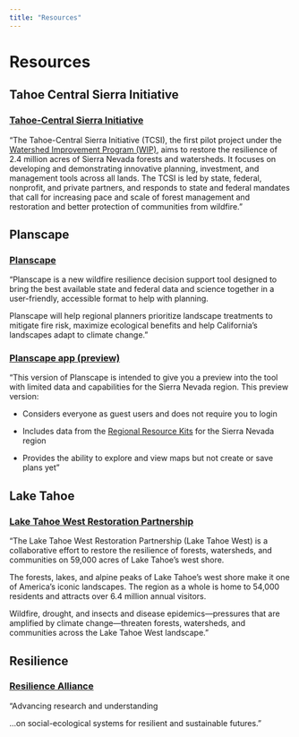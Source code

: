 ```yaml
---
title: "Resources"
---
```


# Resources

## Tahoe Central Sierra Initiative

### [Tahoe-Central Sierra Initiative](https://sierranevada.ca.gov/what-we-do/tcsi/ "The Tahoe-Central Sierra Initiative (TCSI), the first pilot project under the Watershed Improvement Program (WIP), aims to restore the resilience of 2.4 million acres of Sierra Nevada forests and watersheds. It focuses on developing and demonstrating innovative planning, investment, and management tools across all lands. The TCSI is led by state, federal, nonprofit, and private partners, and responds to state and federal mandates that call for increasing pace and scale of forest management and restoration and better protection of communities from wildfire.")

"The Tahoe-Central Sierra Initiative (TCSI), the first pilot project under the [Watershed Improvement Program (WIP)](https://sierranevada.ca.gov/what-we-do/#SNWIP), aims to restore the resilience of 2.4 million acres of Sierra Nevada forests and watersheds. It focuses on developing and demonstrating innovative planning, investment, and management tools across all lands. The TCSI is led by state, federal, nonprofit, and private partners, and responds to state and federal mandates that call for increasing pace and scale of forest management and restoration and better protection of communities from wildfire."

## Planscape

### [Planscape](https://www.planscape.org/ "A decision support tool for planning to maximize wildfire resilience and ecological benefits")

"Planscape is a new wildfire resilience decision support tool designed to bring the best available state and federal data and science together in a user-friendly, accessible format to help with planning. 

Planscape will help regional planners prioritize landscape treatments to mitigate fire risk, maximize ecological benefits and help California's landscapes adapt to climate change."

### [Planscape app (preview)](https://app.planscape.org/map)

"This version of Planscape is intended to give you a preview into the tool with limited data and capabilities for the Sierra Nevada region. This preview version:

-   Considers everyone as guest users and does not require you to login

-   Includes data from the [Regional Resource Kits](https://wildfiretaskforce.org/regional-resource-kits-page/) for the Sierra Nevada region

-   Provides the ability to explore and view maps but not create or save plans yet"

## Lake Tahoe

### [Lake Tahoe West Restoration Partnership](https://www.nationalforests.org/regional-programs/california-program/laketahoewest)

"The Lake Tahoe West Restoration Partnership (Lake Tahoe West) is a collaborative effort to restore the resilience of forests, watersheds, and communities on 59,000 acres of Lake Tahoe's west shore.

The forests, lakes, and alpine peaks of Lake Tahoe's west shore make it one of America's iconic landscapes. The region as a whole is home to 54,000 residents and attracts over 6.4 million annual visitors.

Wildfire, drought, and insects and disease epidemics---pressures that are amplified by climate change---threaten forests, watersheds, and communities across the Lake Tahoe West landscape."

## Resilience

### [Resilience Alliance](https://www.resalliance.org/)

"Advancing research and understanding

\...on social-ecological systems for resilient and sustainable futures."
